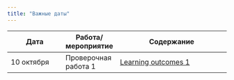 ```yaml
---
title: "Важные даты"
---
```

 

Дата | Работа/мероприятие  |      Содержание
--------------------------- | ----------------- | --------------------------------------------------------
10 октября | Проверочная работа 1 | <a href="tvims2_LO1.pdf" title=>Learning outcomes 1</a> 

